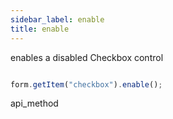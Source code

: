 ```yaml
---
sidebar_label: enable
title: enable
---
```



          


<Short>
 enables a disabled Checkbox control






</Short>


~~~js

form.getItem("checkbox").enable();


~~~
 api_method

<Descr>





</Descr>

